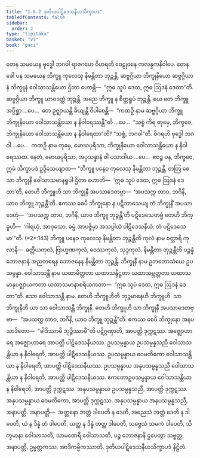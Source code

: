 ```yaml
---
title: "1.6.2 ဒုတိယပါဋိဒေသနီယသိက္ခာပဒ"
tableOfContents: false
sidebar:
  order: 2
type: "tipitaka"
basket: "vi"
book: "paci"
---
```



<DynamicBreadcrumb />

<Division number="557" book="paci" e="ch" v="2" p="229">

<Paragraph number="1613" book="paci">
တေန သမယေန ဗုဒ္ဓေါ ဘဂဝါ ရာဇဂဟေ ဝိဟရတိ ဝေဠုဝနေ ကလန္ဒကနိဝါပေ. တေန ခေါ ပန သမယေန ဘိက္ခူ ကုလေသု နိမန္တိတာ ဘုဉ္ဇန္တိ. ဆဗ္ဗဂ္ဂိယာ ဘိက္ခုနိယော ဆဗ္ဗဂ္ဂိယာနံ ဘိက္ခူနံ ဝေါသာသန္တိယော ဌိတာ ဟောန္တိ—  “ဣဓ သူပံ ဒေထ, ဣဓ ဩဒနံ ဒေထာ”တိ. ဆဗ္ဗဂ္ဂိယာ ဘိက္ခူ ယာဝဒတ္ထံ ဘုဉ္ဇန္တိ. အညေ ဘိက္ခူ န စိတ္တရူပံ ဘုဉ္ဇန္တိ.
</Paragraph>

<Paragraph number="1614" book="paci">
ယေ တေ ဘိက္ခူ အပ္ပိစ္ဆာ …ပေ…  တေ ဥဇ္ဈာယန္တိ ခိယျန္တိ ဝိပါစေန္တိ—  “ကထဉှိ နာမ ဆဗ္ဗဂ္ဂိယာ ဘိက္ခူ ဘိက္ခုနိယော ဝေါသာသန္တိယော န နိဝါရေဿန္တီ”တိ …ပေ…  “သစ္စံ ကိရ တုမှေ, ဘိက္ခဝေ, ဘိက္ခုနိယော ဝေါသာသန္တိယော န နိဝါရေထာ”တိ? “သစ္စံ, ဘဂဝါ”တိ. ဝိဂရဟိ ဗုဒ္ဓေါ ဘဂဝါ …ပေ…  ကထဉှိ နာမ တုမှေ, မောဃပုရိသာ, ဘိက္ခုနိယော ဝေါသာသန္တိယော န နိဝါရေဿထ. နေတံ, မောဃပုရိသာ, အပ္ပသန္နာနံ ဝါ ပသာဒါယ …ပေ…  ဧဝဉ္စ ပန, ဘိက္ခဝေ, ဣမံ သိက္ခာပဒံ ဥဒ္ဒိသေယျာထ—
</Paragraph>

</Division>
<Division number="558" book="paci" e="ch" v="2" p="230">

<Paragraph number="1615" book="paci">
<Emphasis>“ဘိက္ခူ ပနေဝ ကုလေသု နိမန္တိတာ ဘုဉ္ဇန္တိ, တတြ စေ သာ ဘိက္ခုနီ ဝေါသာသမာနရူပါ ဌိတာ ဟောတိ—  ‘ဣဓ သူပံ ဒေထ, ဣဓ ဩဒနံ ဒေထာ’တိ, တေဟိ ဘိက္ခူဟိ သာ ဘိက္ခုနီ အပသာဒေတဗ္ဗာ—  ‘အပသက္က တာဝ, ဘဂိနိ, ယာဝ ဘိက္ခူ ဘုဉ္ဇန္တီ’တိ. ဧကဿ စေပိ ဘိက္ခုနော န ပဋိဘာသေယျ တံ ဘိက္ခုနိံ အပသာဒေတုံ—  ‘အပသက္က တာဝ, ဘဂိနိ, ယာဝ ဘိက္ခူ ဘုဉ္ဇန္တီ’တိ ပဋိဒေသေတဗ္ဗံ တေဟိ ဘိက္ခူဟိ—  ‘ဂါရယှံ, အာဝုသော, ဓမ္မံ အာပဇ္ဇိမှာ အသပ္ပါယံ ပါဋိဒေသနီယံ, တံ ပဋိဒေသေမာ’”</Emphasis>တိ. (*2*:<Emphasis>143</Emphasis>)
</Paragraph>

</Division>
<Division number="559" book="paci" e="ch" v="2" p="230">

<Paragraph number="1616" book="paci">
<Emphasis>ဘိက္ခူ ပနေဝ ကုလေသု နိမန္တိတာ ဘုဉ္ဇန္တီ</Emphasis>တိ ကုလံ နာမ စတ္တာရိ ကုလာနိ—  ခတ္တိယကုလံ, ဗြာဟ္မဏကုလံ, ဝေဿကုလံ, သုဒ္ဒကုလံ.
</Paragraph>

<Paragraph number="1617" book="paci">
<Emphasis>နိမန္တိတာ ဘုဉ္ဇန္တီ</Emphasis>တိ ပဉ္စန္နံ ဘောဇနာနံ အညတရေန ဘောဇနေန နိမန္တိတာ ဘုဉ္ဇန္တိ.
</Paragraph>

<Paragraph number="1618" book="paci">
<Emphasis>ဘိက္ခုနီ</Emphasis> နာမ ဥဘတောသံဃေ ဥပသမ္ပန္နာ.
</Paragraph>

<Paragraph number="1619" book="paci">
<Emphasis>ဝေါသာသန္တီ</Emphasis> နာမ ယထာမိတ္တတာ ယထာသန္ဒိဋ္ဌတာ ယထာသမ္ဘတ္တတာ ယထာသမာနုပဇ္ဈာယကတာ ယထာသမာနာစရိယကတာ—  “ဣဓ သူပံ ဒေထ, ဣဓ ဩဒနံ ဒေထာ”တိ. ဧသာ ဝေါသာသန္တီ နာမ.
</Paragraph>

<Paragraph number="1620" book="paci">
<Emphasis>တေဟိ ဘိက္ခူဟီ</Emphasis>တိ ဘုဉ္ဇမာနေဟိ ဘိက္ခူဟိ.
</Paragraph>

<Paragraph number="1621" book="paci">
<Emphasis>သာ ဘိက္ခုနီ</Emphasis>တိ ယာ သာ ဝေါသာသန္တီ ဘိက္ခုနီ.
</Paragraph>

<Paragraph number="1622" book="paci">
တေဟိ ဘိက္ခူဟိ သာ ဘိက္ခုနီ အပသာဒေတဗ္ဗာ—  “အပသက္က တာဝ, ဘဂိနိ, ယာဝ ဘိက္ခူ ဘုဉ္ဇန္တီ”တိ. ဧကဿ စေပိ ဘိက္ခုနော အနပသာဒိတော—  “ခါဒိဿာမိ ဘုဉ္ဇိဿာမီ”တိ ပဋိဂ္ဂဏှာတိ, အာပတ္တိ ဒုက္ကဋဿ. အဇ္ဈောဟာရေ အဇ္ဈောဟာရေ အာပတ္တိ ပါဋိဒေသနီယဿ.
</Paragraph>

</Division>
<Division number="560" book="paci" e="ch" v="2" p="230">

<Paragraph number="1623" book="paci">
ဥပသမ္ပန္နာယ ဥပသမ္ပန္နသညီ ဝေါသာသန္တိယာ န နိဝါရေတိ, အာပတ္တိ ပါဋိဒေသနီယဿ. ဥပသမ္ပန္နာယ ဝေမတိကော ဝေါသာသန္တိယာ န နိဝါရေတိ, အာပတ္တိ ပါဋိဒေသနီယဿ. ဥပသမ္ပန္နာယ အနုပသမ္ပန္နသညီ ဝေါသာသန္တိယာ န နိဝါရေတိ, အာပတ္တိ ပါဋိဒေသနီယဿ.
</Paragraph>

<Paragraph number="1624" book="paci">
ဧကတောဥပသမ္ပန္နာယ ဝေါသာသန္တိယာ န နိဝါရေတိ, အာပတ္တိ ဒုက္ကဋဿ. အနုပသမ္ပန္နာယ ဥပသမ္ပန္နသညီ, အာပတ္တိ ဒုက္ကဋဿ. အနုပသမ္ပန္နာယ ဝေမတိကော, အာပတ္တိ ဒုက္ကဋဿ. အနုပသမ္ပန္နာယ အနုပသမ္ပန္နသညီ, အနာပတ္တိ.
</Paragraph>

</Division>
<Division number="561" book="paci" e="ch" v="2" p="231">

<Paragraph number="1625" book="paci">
အနာပတ္တိ—  အတ္တနော ဘတ္တံ ဒါပေတိ န ဒေတိ, အညေသံ ဘတ္တံ ဒေတိ န ဒါပေတိ, ယံ န ဒိန္နံ တံ ဒါပေတိ, ယတ္ထ န ဒိန္နံ တတ္ထ ဒါပေတိ, သဗ္ဗေသံ သမကံ ဒါပေတိ, သိက္ခမာနာ ဝေါသာသတိ, သာမဏေရီ ဝေါသာသတိ, ပဉ္စ ဘောဇနာနိ ဌပေတွာ သဗ္ဗတ္ထ, အနာပတ္တိ, ဥမ္မတ္တကဿ, အာဒိကမ္မိကဿာတိ.

</Paragraph>
</Division>

<Paragraph number="1626" type="center" book="paci">
ဒုတိယပါဋိဒေသနီယသိက္ခာပဒံ နိဋ္ဌိတံ.
</Paragraph>